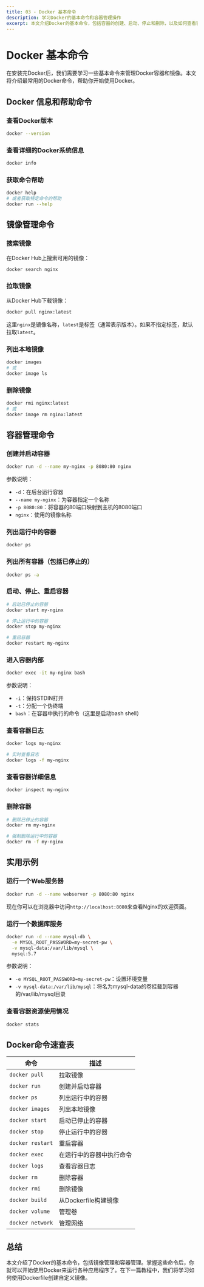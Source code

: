 ```yaml
---
title: 03 - Docker 基本命令
description: 学习Docker的基本命令和容器管理操作
excerpt: 本文介绍Docker的基本命令，包括容器的创建、启动、停止和删除，以及如何查看容器和镜像信息，帮助你掌握Docker的日常操作。
---
```


# Docker 基本命令

在安装完Docker后，我们需要学习一些基本命令来管理Docker容器和镜像。本文将介绍最常用的Docker命令，帮助你开始使用Docker。

## Docker 信息和帮助命令

### 查看Docker版本

```bash
docker --version
```

### 查看详细的Docker系统信息

```bash
docker info
```

### 获取命令帮助

```bash
docker help
# 或者获取特定命令的帮助
docker run --help
```

## 镜像管理命令

### 搜索镜像

在Docker Hub上搜索可用的镜像：

```bash
docker search nginx
```

### 拉取镜像

从Docker Hub下载镜像：

```bash
docker pull nginx:latest
```

这里`nginx`是镜像名称，`latest`是标签（通常表示版本）。如果不指定标签，默认拉取`latest`。

### 列出本地镜像

```bash
docker images
# 或
docker image ls
```

### 删除镜像

```bash
docker rmi nginx:latest
# 或
docker image rm nginx:latest
```

## 容器管理命令

### 创建并启动容器

```bash
docker run -d --name my-nginx -p 8080:80 nginx
```

参数说明：
- `-d`：在后台运行容器
- `--name my-nginx`：为容器指定一个名称
- `-p 8080:80`：将容器的80端口映射到主机的8080端口
- `nginx`：使用的镜像名称

### 列出运行中的容器

```bash
docker ps
```

### 列出所有容器（包括已停止的）

```bash
docker ps -a
```

### 启动、停止、重启容器

```bash
# 启动已停止的容器
docker start my-nginx

# 停止运行中的容器
docker stop my-nginx

# 重启容器
docker restart my-nginx
```

### 进入容器内部

```bash
docker exec -it my-nginx bash
```

参数说明：
- `-i`：保持STDIN打开
- `-t`：分配一个伪终端
- `bash`：在容器中执行的命令（这里是启动bash shell）

### 查看容器日志

```bash
docker logs my-nginx

# 实时查看日志
docker logs -f my-nginx
```

### 查看容器详细信息

```bash
docker inspect my-nginx
```

### 删除容器

```bash
# 删除已停止的容器
docker rm my-nginx

# 强制删除运行中的容器
docker rm -f my-nginx
```

## 实用示例

### 运行一个Web服务器

```bash
docker run -d --name webserver -p 8080:80 nginx
```

现在你可以在浏览器中访问`http://localhost:8080`来查看Nginx的欢迎页面。

### 运行一个数据库服务

```bash
docker run -d --name mysql-db \
  -e MYSQL_ROOT_PASSWORD=my-secret-pw \
  -v mysql-data:/var/lib/mysql \
  mysql:5.7
```

参数说明：
- `-e MYSQL_ROOT_PASSWORD=my-secret-pw`：设置环境变量
- `-v mysql-data:/var/lib/mysql`：将名为mysql-data的卷挂载到容器的/var/lib/mysql目录

### 查看容器资源使用情况

```bash
docker stats
```

## Docker命令速查表

| 命令 | 描述 |
|------|------|
| `docker pull` | 拉取镜像 |
| `docker run` | 创建并启动容器 |
| `docker ps` | 列出运行中的容器 |
| `docker images` | 列出本地镜像 |
| `docker start` | 启动已停止的容器 |
| `docker stop` | 停止运行中的容器 |
| `docker restart` | 重启容器 |
| `docker exec` | 在运行中的容器中执行命令 |
| `docker logs` | 查看容器日志 |
| `docker rm` | 删除容器 |
| `docker rmi` | 删除镜像 |
| `docker build` | 从Dockerfile构建镜像 |
| `docker volume` | 管理卷 |
| `docker network` | 管理网络 |

## 总结

本文介绍了Docker的基本命令，包括镜像管理和容器管理。掌握这些命令后，你就可以开始使用Docker来运行各种应用程序了。在下一篇教程中，我们将学习如何使用Dockerfile创建自定义镜像。